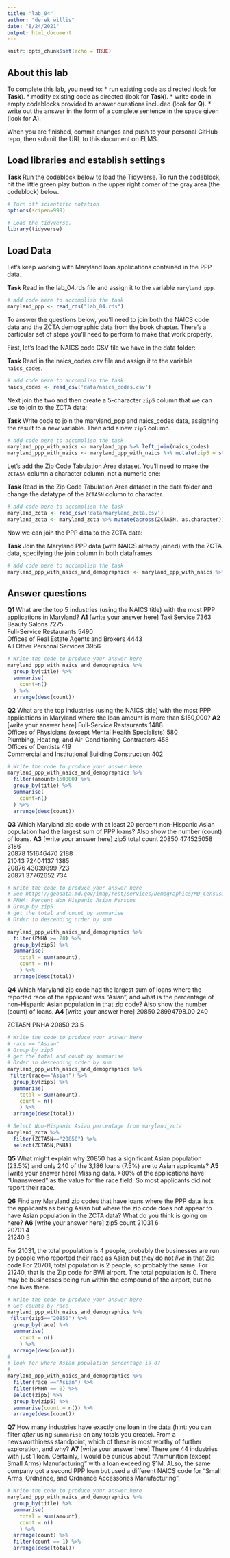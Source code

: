 ```yaml
---
title: "lab_04"
author: "derek willis"
date: "8/24/2021"
output: html_document
---
```


```r
knitr::opts_chunk$set(echo = TRUE)
```

## About this lab

To complete this lab, you need to:
* run existing code as directed (look for **Task**).
* modify existing code as directed (look for **Task**).
* write code in empty codeblocks provided to answer questions included (look for **Q**).
* write out the answer in the form of a complete sentence in the space given (look for **A**).

When you are finished, commit changes and push to your personal GitHub repo, then submit the URL to this document on ELMS.

## Load libraries and establish settings

**Task** Run the codeblock below to load the Tidyverse. To run the codeblock, hit the little green play button in the upper right corner of the gray area (the codeblock) below.

```r
# Turn off scientific notation
options(scipen=999)

# Load the tidyverse.
library(tidyverse)
```

## Load Data

Let's keep working with Maryland loan applications contained in the PPP data.

**Task** Read in the lab_04.rds file and assign it to the variable `maryland_ppp`.

```r
# add code here to accomplish the task
maryland_ppp <- read_rds("lab_04.rds")

```

To answer the questions below, you'll need to join both the NAICS code data and the ZCTA demographic data from the book chapter. There's a particular set of steps you'll need to perform to make that work properly.

First, let's load the NAICS code CSV file we have in the data folder:

**Task** Read in the naics_codes.csv file and assign it to the variable `naics_codes`.

```r
# add code here to accomplish the task
naics_codes <- read_csv('data/naics_codes.csv')

```

Next join the two and then create a 5-character `zip5` column that we can use to join to the ZCTA data:

**Task** Write code to join the maryland_ppp and naics_codes data, assigning the result to a new variable. Then add a new `zip5` column.

```r
# add code here to accomplish the task
maryland_ppp_with_naics <- maryland_ppp %>% left_join(naics_codes)
maryland_ppp_with_naics <- maryland_ppp_with_naics %>% mutate(zip5 = str_sub(zip, 1, 5))

```

Let's add the Zip Code Tabulation Area dataset. You'll need to make the `ZCTA5N` column a character column, not a numeric one:

**Task** Read in the Zip Code Tabulation Area dataset in the data folder and change the datatype of the `ZCTA5N` column to character.

```r
# add code here to accomplish the task
maryland_zcta <- read_csv('data/maryland_zcta.csv')
maryland_zcta <- maryland_zcta %>% mutate(across(ZCTA5N, as.character))

```

Now we can join the PPP data to the ZCTA data:

**Task** Join the Maryland PPP data (with NAICS already joined) with the ZCTA data, specifying the join column in both dataframes.

```r
# add code here to accomplish the task
maryland_ppp_with_naics_and_demographics <- maryland_ppp_with_naics %>% left_join(maryland_zcta, by=c("zip5"="ZCTA5N"))
```

## Answer questions

**Q1** What are the top 5 industries (using the NAICS title) with the most PPP applications in Maryland?
**A1** [write your answer here]
Taxi Service	7363		
Beauty Salons	7275		
Full-Service Restaurants	5490		
Offices of Real Estate Agents and Brokers	4443		
All Other Personal Services	3956	
```r
# Write the code to produce your answer here
maryland_ppp_with_naics_and_demographics %>%
  group_by(title) %>%
  summarise(
    count=n()
  ) %>%
  arrange(desc(count))
```

**Q2** What are the top industries (using the NAICS title) with the most PPP applications in Maryland where the loan amount is more than $150,000?
**A2** [write your answer here]
Full-Service Restaurants	1488		
Offices of Physicians (except Mental Health Specialists)	580		
Plumbing, Heating, and Air-Conditioning Contractors	458		
Offices of Dentists	419		
Commercial and Institutional Building Construction	402	
```r
# Write the code to produce your answer here
maryland_ppp_with_naics_and_demographics %>%
  filter(amount>150000) %>%
  group_by(title) %>%
  summarise(
    count=n()
  ) %>%
  arrange(desc(count))
```

**Q3** Which Maryland zip code with at least 20 percent non-Hispanic Asian population had the largest sum of PPP loans? Also show the number (count) of loans.
**A3** [write your answer here]
zip5  total     count
20850	474525058	3186		
20878	151646470	2188		
21043	72404137	1385		
20876	43039899	723		
20871	37762652	734		
```r
# Write the code to produce your answer here
# See https://geodata.md.gov/imap/rest/services/Demographics/MD_CensusData/FeatureServer/1
# PNHA: Percent Non Hispanic Asian Persons
# Group by zip5
# get the total and count by summarise
# Order in descending order by sum

maryland_ppp_with_naics_and_demographics %>%
  filter(PNHA >= 20) %>%
  group_by(zip5) %>%
  summarise(
    total = sum(amount),
    count = n()
    ) %>%
  arrange(desc(total))

```

**Q4** Which Maryland zip code had the largest sum of loans where the reported race of the applicant was "Asian", and what is the percentage of non-Hispanic Asian population in that zip code? Also show the number (count) of loans.
**A4** [write your answer here]
20850	28994798.00	240	

ZCTA5N PNHA
20850	 23.5	
```r
# Write the code to produce your answer here
# race == "Asian"
# Group by zip5
# get the total and count by summarise
# Order in descending order by sum
maryland_ppp_with_naics_and_demographics %>%
 filter(race=="Asian") %>%
  group_by(zip5) %>%
  summarise(
    total = sum(amount),
    count = n()
    ) %>%
  arrange(desc(total))

# Select Non-Hispanic Asian percentage from maryland_zcta
maryland_zcta %>%
  filter(ZCTA5N=="20850") %>%
  select(ZCTA5N,PNHA)

```

**Q5** What might explain why 20850 has a significant Asian population (23.5%) and only 240 of the 3,186 loans (7.5%) are to Asian applicants?
**A5** [write your answer here]
Missing data. >80% of the applications have "Unanswered" as the value for the race field. So most applicants did not report their race.

**Q6** Find any Maryland zip codes that have loans where the PPP data lists the applicants as being Asian but where the zip code does not appear to have Asian population in the ZCTA data? What do you think is going on here?
**A6** [write your answer here]
zip5  count
21031	6			
20701	4			
21240	3			

For 21031, the total population is 4 people, probably the businesses are run by people who reported their race as Asian but they do not *live* in that Zip code
For 20701, total population is 2 people, so probably the same.
For 21240, that is the Zip code for BWI airport. The total population is 0. There may be businesses being run within the compound of the airport, but no one lives there.
```r
# Write the code to produce your answer here
# Get counts by race
maryland_ppp_with_naics_and_demographics %>%
 filter(zip5=="20850") %>%
  group_by(race) %>%
  summarise(
    count = n()
    ) %>%
  arrange(desc(count))
#
# look for where Asian population percentage is 0?
#
maryland_ppp_with_naics_and_demographics %>%
  filter(race =="Asian") %>%
  filter(PNHA == 0) %>%
  select(zip5) %>%
  group_by(zip5) %>%
  summarise(count = n()) %>%
  arrange(desc(count))

```

**Q7** How many industries have exactly one loan in the data (hint: you can filter _after_ using `summarise` on any totals you create). From a newsworthiness standpoint, which of these is most worthy of further exploration, and why?
**A7** [write your answer here]
There are 44 industries with just 1 loan. Certainly, I would be curious about "Ammunition (except Small Arms) Manufacturing" with a loan exceeding $1M. ALso, the same company got a second PPP loan but used a different NAICS code for "Small Arms, Ordnance, and Ordnance Accessories Manufacturing".
```r
# Write the code to produce your answer here
maryland_ppp_with_naics_and_demographics %>%
  group_by(title) %>%
  summarise(
    total = sum(amount),
    count = n()
    ) %>%
  arrange(count) %>%
  filter(count == 1) %>%
  arrange(desc(total))
```
